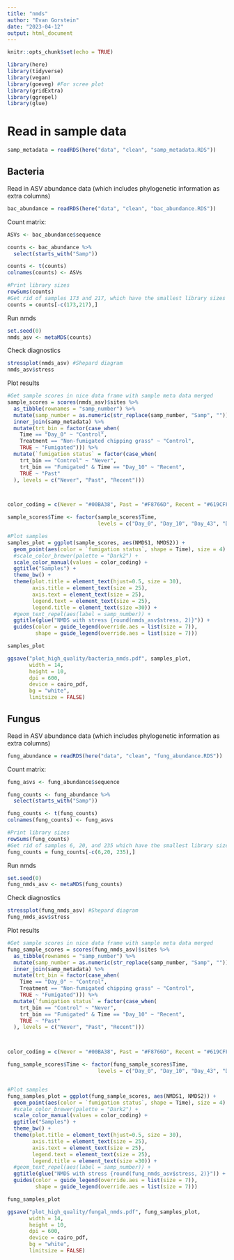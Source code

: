 ```yaml
---
title: "nmds"
author: "Evan Gorstein"
date: "2023-04-12"
output: html_document
---
```


```r
knitr::opts_chunk$set(echo = TRUE)
```

```r
library(here)
library(tidyverse)
library(vegan)
library(goeveg) #For scree plot
library(gridExtra)
library(ggrepel)
library(glue)
```

# Read in sample data
```r
samp_metadata = readRDS(here("data", "clean", "samp_metadata.RDS"))
```


## Bacteria
Read in ASV abundance data (which includes phylogenetic information as extra columns)
```r
bac_abundance = readRDS(here("data", "clean", "bac_abundance.RDS"))
```


Count matrix:
```r
ASVs <- bac_abundance$sequence

counts <- bac_abundance %>% 
  select(starts_with("Samp"))

counts <- t(counts)
colnames(counts) <- ASVs

#Print library sizes
rowSums(counts)
#Get rid of samples 173 and 217, which have the smallest library sizes
counts = counts[-c(173,217),]
```
Run nmds
```r

set.seed(0)
nmds_asv <- metaMDS(counts)
```
Check diagnostics
```r

stressplot(nmds_asv) #Shepard diagram
nmds_asv$stress
```
Plot results
```r
#Get sample scores in nice data frame with sample meta data merged
sample_scores = scores(nmds_asv)$sites %>%
  as_tibble(rownames = "samp_number") %>%
  mutate(samp_number = as.numeric(str_replace(samp_number, "Samp", ""))) %>%
  inner_join(samp_metadata) %>%
  mutate(trt_bin = factor(case_when(
    Time == "Day_0" ~ "Control",
    Treatment == "Non-fumigated chipping grass" ~ "Control",
    TRUE ~ "Fumigated"))) %>%
  mutate(`fumigation status` = factor(case_when(
    trt_bin == "Control" ~ "Never",
    trt_bin == "Fumigated" & Time == "Day_10" ~ "Recent",
    TRUE ~ "Past"
  ), levels = c("Never", "Past", "Recent")))



color_coding = c(Never = "#00BA38", Past = "#F8766D", Recent = "#619CFF")

sample_scores$Time <- factor(sample_scores$Time, 
                             levels = c("Day_0", "Day_10", "Day_43", "Day_71", "Day_255", "Day_282"))

#Plot samples
samples_plot = ggplot(sample_scores, aes(NMDS1, NMDS2)) +
  geom_point(aes(color = `fumigation status`, shape = Time), size = 4) +
  #scale_color_brewer(palette = "Dark2") +
  scale_color_manual(values = color_coding) +
  ggtitle("Samples") +
  theme_bw() +
  theme(plot.title = element_text(hjust=0.5, size = 30),
        axis.title = element_text(size = 25),
        axis.text = element_text(size = 25),
        legend.text = element_text(size = 25),
        legend.title = element_text(size =30)) +
  #geom_text_repel(aes(label = samp_number)) +
  ggtitle(glue("NMDS with stress {round(nmds_asv$stress, 2)}")) +
  guides(color = guide_legend(override.aes = list(size = 7)),
         shape = guide_legend(override.aes = list(size = 7)))

samples_plot 
```

```r
ggsave("plot_high_quality/bacteria_nmds.pdf", samples_plot,
       width = 14,
       height = 10,
       dpi = 600,
       device = cairo_pdf,
       bg = "white",
       limitsize = FALSE)
```

## Fungus 
Read in ASV abundance data (which includes phylogenetic information as extra columns)
```r
fung_abundance = readRDS(here("data", "clean", "fung_abundance.RDS"))
```

Count matrix:
```r
fung_asvs <- fung_abundance$sequence

fung_counts <- fung_abundance %>% 
  select(starts_with("Samp"))

fung_counts <- t(fung_counts)
colnames(fung_counts) <- fung_asvs

#Print library sizes
rowSums(fung_counts)
#Get rid of samples 6, 20, and 235 which have the smallest library sizes
fung_counts = fung_counts[-c(6,20, 235),]
```
Run nmds
```r

set.seed(0)
fung_nmds_asv <- metaMDS(fung_counts)
```

Check diagnostics
```r

stressplot(fung_nmds_asv) #Shepard diagram
fung_nmds_asv$stress
```

Plot results
```r
#Get sample scores in nice data frame with sample meta data merged
fung_sample_scores = scores(fung_nmds_asv)$sites %>%
  as_tibble(rownames = "samp_number") %>%
  mutate(samp_number = as.numeric(str_replace(samp_number, "Samp", ""))) %>%
  inner_join(samp_metadata) %>%
  mutate(trt_bin = factor(case_when(
    Time == "Day_0" ~ "Control",
    Treatment == "Non-fumigated chipping grass" ~ "Control",
    TRUE ~ "Fumigated"))) %>%
  mutate(`fumigation status` = factor(case_when(
    trt_bin == "Control" ~ "Never",
    trt_bin == "Fumigated" & Time == "Day_10" ~ "Recent",
    TRUE ~ "Past"
  ), levels = c("Never", "Past", "Recent")))



color_coding = c(Never = "#00BA38", Past = "#F8766D", Recent = "#619CFF")

fung_sample_scores$Time <- factor(fung_sample_scores$Time, 
                             levels = c("Day_0", "Day_10", "Day_43", "Day_71", "Day_255", "Day_282"))


#Plot samples
fung_samples_plot = ggplot(fung_sample_scores, aes(NMDS1, NMDS2)) +
  geom_point(aes(color = `fumigation status`, shape = Time), size = 4) +
  #scale_color_brewer(palette = "Dark2") +
  scale_color_manual(values = color_coding) +
  ggtitle("Samples") +
  theme_bw() +
  theme(plot.title = element_text(hjust=0.5, size = 30),
        axis.title = element_text(size = 25),
        axis.text = element_text(size = 25),
        legend.text = element_text(size = 25),
        legend.title = element_text(size =30)) +
  #geom_text_repel(aes(label = samp_number)) +
  ggtitle(glue("NMDS with stress {round(fung_nmds_asv$stress, 2)}")) +
  guides(color = guide_legend(override.aes = list(size = 7)),
         shape = guide_legend(override.aes = list(size = 7)))

fung_samples_plot 
```

```r
ggsave("plot_high_quality/fungal_nmds.pdf", fung_samples_plot,
       width = 14,
       height = 10,
       dpi = 600,
       device = cairo_pdf,
       bg = "white",
       limitsize = FALSE)
```





